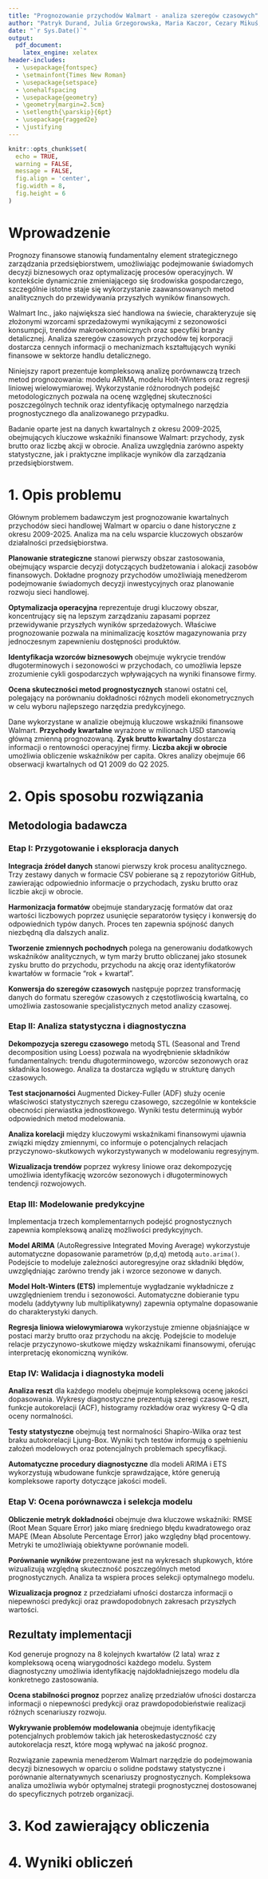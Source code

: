 ```yaml
---
title: "Prognozowanie przychodów Walmart - analiza szeregów czasowych"
author: "Patryk Durand, Julia Grzegorowska, Maria Kaczor, Cezary Mikuś, Aleksander Włodarczyk"
date: "`r Sys.Date()`"
output: 
  pdf_document:
    latex_engine: xelatex
header-includes:
  - \usepackage{fontspec}
  - \setmainfont{Times New Roman}
  - \usepackage{setspace}
  - \onehalfspacing
  - \usepackage{geometry}
  - \geometry{margin=2.5cm}
  - \setlength{\parskip}{6pt}
  - \usepackage{ragged2e}
  - \justifying
---
```


```r
knitr::opts_chunk$set(
  echo = TRUE,
  warning = FALSE,
  message = FALSE,
  fig.align = 'center',
  fig.width = 8,
  fig.height = 6
)
```

\justifying

# Wprowadzenie

Prognozy finansowe stanowią fundamentalny element strategicznego zarządzania przedsiębiorstwem, umożliwiając podejmowanie świadomych decyzji biznesowych oraz optymalizację procesów operacyjnych. W kontekście dynamicznie zmieniającego się środowiska gospodarczego, szczególnie istotne staje się wykorzystanie zaawansowanych metod analitycznych do przewidywania przyszłych wyników finansowych.

Walmart Inc., jako największa sieć handlowa na świecie, charakteryzuje się złożonymi wzorcami sprzedażowymi wynikającymi z sezonowości konsumpcji, trendów makroekonomicznych oraz specyfiki branży detalicznej. Analiza szeregów czasowych przychodów tej korporacji dostarcza cennych informacji o mechanizmach kształtujących wyniki finansowe w sektorze handlu detalicznego.

Niniejszy raport prezentuje kompleksową analizę porównawczą trzech metod prognozowania: modelu ARIMA, modelu Holt-Winters oraz regresji liniowej wielowymiarowej. Wykorzystanie różnorodnych podejść metodologicznych pozwala na ocenę względnej skuteczności poszczególnych technik oraz identyfikację optymalnego narzędzia prognostycznego dla analizowanego przypadku.

Badanie oparte jest na danych kwartalnych z okresu 2009-2025, obejmujących kluczowe wskaźniki finansowe Walmart: przychody, zysk brutto oraz liczbę akcji w obrocie. Analiza uwzględnia zarówno aspekty statystyczne, jak i praktyczne implikacje wyników dla zarządzania przedsiębiorstwem.

# 1. Opis problemu

Głównym problemem badawczym jest prognozowanie kwartalnych przychodów sieci handlowej Walmart w oparciu o dane historyczne z okresu 2009-2025. Analiza ma na celu wsparcie kluczowych obszarów działalności przedsiębiorstwa.

**Planowanie strategiczne** stanowi pierwszy obszar zastosowania, obejmujący wsparcie decyzji dotyczących budżetowania i alokacji zasobów finansowych. Dokładne prognozy przychodów umożliwiają menedżerom podejmowanie świadomych decyzji inwestycyjnych oraz planowanie rozwoju sieci handlowej.

**Optymalizacja operacyjna** reprezentuje drugi kluczowy obszar, koncentrujący się na lepszym zarządzaniu zapasami poprzez przewidywanie przyszłych wyników sprzedażowych. Właściwe prognozowanie pozwala na minimalizację kosztów magazynowania przy jednoczesnym zapewnieniu dostępności produktów.

**Identyfikacja wzorców biznesowych** obejmuje wykrycie trendów długoterminowych i sezonowości w przychodach, co umożliwia lepsze zrozumienie cykli gospodarczych wpływających na wyniki finansowe firmy.

**Ocena skuteczności metod prognostycznych** stanowi ostatni cel, polegający na porównaniu dokładności różnych modeli ekonometrycznych w celu wyboru najlepszego narzędzia predykcyjnego.

Dane wykorzystane w analizie obejmują kluczowe wskaźniki finansowe Walmart. **Przychody kwartalne** wyrażone w milionach USD stanowią główną zmienną prognozowaną. **Zysk brutto kwartalny** dostarcza informacji o rentowności operacyjnej firmy. **Liczba akcji w obrocie** umożliwia obliczenie wskaźników per capita. Okres analizy obejmuje 66 obserwacji kwartalnych od Q1 2009 do Q2 2025.

# 2. Opis sposobu rozwiązania

## Metodologia badawcza

### Etap I: Przygotowanie i eksploracja danych

**Integracja źródeł danych** stanowi pierwszy krok procesu analitycznego. Trzy zestawy danych w formacie CSV pobierane są z repozytoriów GitHub, zawierając odpowiednio informacje o przychodach, zysku brutto oraz liczbie akcji w obrocie.

**Harmonizacja formatów** obejmuje standaryzację formatów dat oraz wartości liczbowych poprzez usunięcie separatorów tysięcy i konwersję do odpowiednich typów danych. Proces ten zapewnia spójność danych niezbędną dla dalszych analiz.

**Tworzenie zmiennych pochodnych** polega na generowaniu dodatkowych wskaźników analitycznych, w tym marży brutto obliczanej jako stosunek zysku brutto do przychodu, przychodu na akcję oraz identyfikatorów kwartałów w formacie "rok + kwartał".

**Konwersja do szeregów czasowych** następuje poprzez transformację danych do formatu szeregów czasowych z częstotliwością kwartalną, co umożliwia zastosowanie specjalistycznych metod analizy czasowej.

### Etap II: Analiza statystyczna i diagnostyczna

**Dekompozycja szeregu czasowego** metodą STL (Seasonal and Trend decomposition using Loess) pozwala na wyodrębnienie składników fundamentalnych: trendu długoterminowego, wzorców sezonowych oraz składnika losowego. Analiza ta dostarcza wglądu w strukturę danych czasowych.

**Test stacjonarności** Augmented Dickey-Fuller (ADF) służy ocenie właściwości statystycznych szeregu czasowego, szczególnie w kontekście obecności pierwiastka jednostkowego. Wyniki testu determinują wybór odpowiednich metod modelowania.

**Analiza korelacji** między kluczowymi wskaźnikami finansowymi ujawnia związki między zmiennymi, co informuje o potencjalnych relacjach przyczynowo-skutkowych wykorzystywanych w modelowaniu regresyjnym.

**Wizualizacja trendów** poprzez wykresy liniowe oraz dekompozycję umożliwia identyfikację wzorców sezonowych i długoterminowych tendencji rozwojowych.

### Etap III: Modelowanie predykcyjne

Implementacja trzech komplementarnych podejść prognostycznych zapewnia kompleksową analizę możliwości predykcyjnych.

**Model ARIMA** (AutoRegressive Integrated Moving Average) wykorzystuje automatyczne dopasowanie parametrów (p,d,q) metodą `auto.arima()`. Podejście to modeluje zależności autoregresyjne oraz składniki błędów, uwzględniając zarówno trendy jak i wzorce sezonowe w danych.

**Model Holt-Winters (ETS)** implementuje wygładzanie wykładnicze z uwzględnieniem trendu i sezonowości. Automatyczne dobieranie typu modelu (addytywny lub multiplikatywny) zapewnia optymalne dopasowanie do charakterystyki danych.

**Regresja liniowa wielowymiarowa** wykorzystuje zmienne objaśniające w postaci marży brutto oraz przychodu na akcję. Podejście to modeluje relacje przyczynowo-skutkowe między wskaźnikami finansowymi, oferując interpretację ekonomiczną wyników.

### Etap IV: Walidacja i diagnostyka modeli

**Analiza reszt** dla każdego modelu obejmuje kompleksową ocenę jakości dopasowania. Wykresy diagnostyczne prezentują szeregi czasowe reszt, funkcje autokorelacji (ACF), histogramy rozkładów oraz wykresy Q-Q dla oceny normalności.

**Testy statystyczne** obejmują test normalności Shapiro-Wilka oraz test braku autokorelacji Ljung-Box. Wyniki tych testów informują o spełnieniu założeń modelowych oraz potencjalnych problemach specyfikacji.

**Automatyczne procedury diagnostyczne** dla modeli ARIMA i ETS wykorzystują wbudowane funkcje sprawdzające, które generują kompleksowe raporty dotyczące jakości modeli.

### Etap V: Ocena porównawcza i selekcja modelu

**Obliczenie metryk dokładności** obejmuje dwa kluczowe wskaźniki: RMSE (Root Mean Square Error) jako miarę średniego błędu kwadratowego oraz MAPE (Mean Absolute Percentage Error) jako względny błąd procentowy. Metryki te umożliwiają obiektywne porównanie modeli.

**Porównanie wyników** prezentowane jest na wykresach słupkowych, które wizualizują względną skuteczność poszczególnych metod prognostycznych. Analiza ta wspiera proces selekcji optymalnego modelu.

**Wizualizacja prognoz** z przedziałami ufności dostarcza informacji o niepewności predykcji oraz prawdopodobnych zakresach przyszłych wartości.

## Rezultaty implementacji

Kod generuje prognozy na 8 kolejnych kwartałów (2 lata) wraz z kompleksową oceną wiarygodności każdego modelu. System diagnostyczny umożliwia identyfikację najdokładniejszego modelu dla konkretnego zastosowania.

**Ocena stabilności prognoz** poprzez analizę przedziałów ufności dostarcza informacji o niepewności predykcji oraz prawdopodobieństwie realizacji różnych scenariuszy rozwoju.

**Wykrywanie problemów modelowania** obejmuje identyfikację potencjalnych problemów takich jak heteroskedastyczność czy autokorelacja reszt, które mogą wpływać na jakość prognoz.

Rozwiązanie zapewnia menedżerom Walmart narzędzie do podejmowania decyzji biznesowych w oparciu o solidne podstawy statystyczne i porównanie alternatywnych scenariuszy prognostycznych. Kompleksowa analiza umożliwia wybór optymalnej strategii prognostycznej dostosowanej do specyficznych potrzeb organizacji.

# 3. Kod zawierający obliczenia

# 4. Wyniki obliczeń
